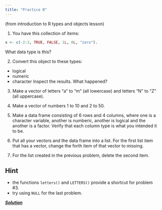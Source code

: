 ```yaml
---
title: "Practice B"
---
```


(from introduction to R types and objects lesson)

(@) You have this collection of items:
```r
x <- c(-2:3, TRUE, FALSE, 1L, 0L, "zero"). 
```
What data type is this? 

(@) Convert this object to these types:
  * logical
  * numeric
  * character
Inspect the results. What happened? 

(@) Make a vector of letters "a" to "m" (all lowercase) and letters "N" to "Z" (all uppercase).

(@) Make a vector of numbers 1 to 10 and 2 to 50. 

(@) Make a data frame consisting of 6 rows and 4 columns, where one is a character variable, another is numberic, another is logical and the another is a factor. Verify that each column type is what you intended it to be. 

(@) Put all your vectors and the data frame into a list. For the first list item that has a vector, change the forth item of that vector to missing.

(@) For the list created in the previous problem, delete the second item. 

::: {.callout-tip collapse="true"}
## Hint
* the functions `letters()` and `LETTERS()` provide a shortcut for problem #3. 
* try using `NULL` for the last problem.
:::

[***Solution***](../practice/solution-B.qmd)
